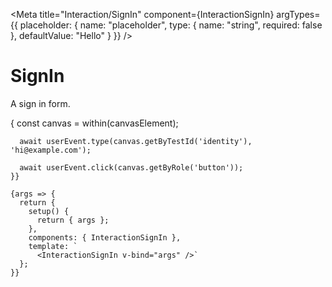 

<Meta
  title="Interaction/SignIn"
  component={InteractionSignIn}
  argTypes={{
    placeholder: {
      name: "placeholder",
      type: { name: "string", required: false },
      defaultValue: "Hello"
    }
  }}
/>


# SignIn

A sign in form.

<Canvas>
  <Story
    name="SignIn"
    play={async ({canvasElement, args}) => {
      const canvas = within(canvasElement);

      await userEvent.type(canvas.getByTestId('identity'), 'hi@example.com');

      await userEvent.click(canvas.getByRole('button'));
    }}

>

    {args => {
      return {
        setup() {
          return { args };
        },
        components: { InteractionSignIn },
        template: `
          <InteractionSignIn v-bind="args" />`
      };
    }}

  </Story>
</Canvas>
